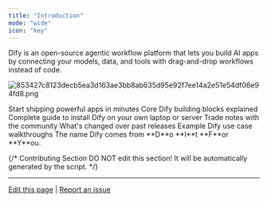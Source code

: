 ```yaml
---
title: "Introduction"
mode: "wide"
icon: "key"
---
```


Dify is an open-source agentic workflow platform that lets you build AI apps by connecting your models, data, and tools with drag-and-drop workflows instead of code.

![853427c8123decb5ea3d163ae3bb8ab635d95e92f7ee14a2e51e54df06e94fd8.png](/images/853427c8123decb5ea3d163ae3bb8ab635d95e92f7ee14a2e51e54df06e94fd8.png)

<CardGroup cols={3}>
  <Card title="Quick Start" icon="play" href="en/getting-started/quick-start">
    Start shipping powerful apps in minutes
  </Card>
  <Card title="Concepts" icon="highlighter" iconType="regular" href="en/guides/workflow/key-concepts">
    Core Dify building blocks explained
  </Card>
  <Card title="Install" icon="arrow-down-to-line" href="en/getting-started/install-self-hosted/docker-compose">
    Complete guide to install Dify on your own laptop or server
  </Card>
  <Card title="Forum" icon="message" href="https://discord.gg/FngNHpbcY7">
    Trade notes with the community
  </Card>
  <Card title="Changelog" icon="bell" href="https://github.com/langgenius/dify/releases">
    What's changed over past releases
  </Card>
  <Card title="Examples" icon="lightbulb" href="en/workshop/basic/build-ai-image-generation-app">
    Example Dify use case walkthroughs
  </Card>
</CardGroup>

<Info>
  The name Dify comes from **D**o **I**t **F**or **Y**ou.
</Info>

{/*
Contributing Section
DO NOT edit this section!
It will be automatically generated by the script.
*/}

---

[Edit this page](https://github.com/langgenius/dify-docs/edit/main/en/documentation/pages/getting-started/introduction.mdx) | [Report an issue](https://github.com/langgenius/dify-docs/issues/new?template=docs.yml)

